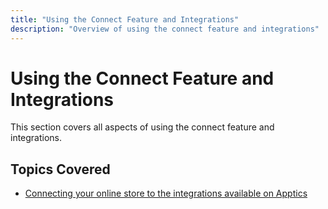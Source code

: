 ```yaml
---
title: "Using the Connect Feature and Integrations"
description: "Overview of using the connect feature and integrations"
---
```


# Using the Connect Feature and Integrations

This section covers all aspects of using the connect feature and integrations.

## Topics Covered

- [Connecting your online store to the integrations available on Apptics](https://docs.apptics.ai/Using-the-Connect-Feature-and-Integrations/Connecting-your-online-store-to-the-integrations-available-on-Apptics)